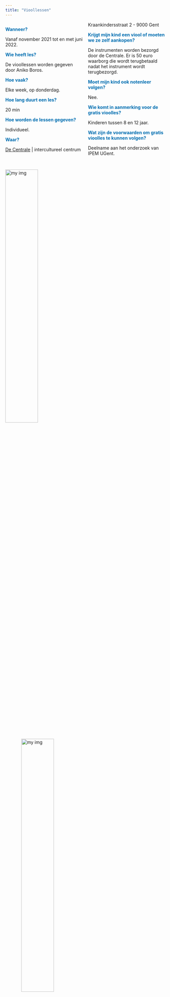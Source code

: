 ```yaml
---
title: "Vioollessen"
---
```


<style>
h1 {
  color: #006DB0;
}

navbar-brand {
color:#FFAD01!important;
font-weight: 500;
font-size: 20px;
}

.col2 {
    columns: 2 200px;         
    -webkit-columns: 2 200px;
    -moz-columns: 2 200px;   
  }
.col3 {
    columns: 3 100px;
    -webkit-columns: 3 100px;
    -moz-columns: 3 100px;
  }

</style> 


<div class="col2">  
<span style="color: #006DB0;">**Wanneer?**</span>

Vanaf november 2021 tot en met juni 2022. 

<span style="color: #006DB0;">**Wie heeft les?**</span>

De vioollessen worden gegeven door Aniko Boros. 

<span style="color: #006DB0;">**Hoe vaak?**</span>

Elke week, op donderdag. 

<span style="color: #006DB0;">**Hoe lang duurt een les?**</span>

20 min 

<span style="color: #006DB0;">**Hoe worden de lessen gegeven?**</span>

Individueel. 


<span style="color: #006DB0;">**Waar?**</span>

[De Centrale](www.decentrale.be) | intercultureel centrum

Kraankindersstraat 2 - 9000 Gent


<span style="color: #006DB0;">**Krijgt mijn kind een viool of moeten we ze zelf aankopen?**</span>

De instrumenten worden bezorgd door de Centrale. Er is 50 euro waarborg die wordt terugbetaald nadat het instrument wordt terugbezorgd.

<span style="color: #006DB0;">**Moet mijn kind ook notenleer volgen?**</span>

Nee. 

<span style="color: #006DB0;">**Wie komt in aanmerking voor de gratis vioolles?**</span>

Kinderen tussen 8 en 12 jaar.

<span style="color: #006DB0;">**Wat zijn de voorwaarden om gratis vioolles te kunnen volgen?**</span>

Deelname aan het onderzoek van IPEM UGent.


</div>

 <img style="float: bottom; margin: 20px 0px 0px 0px; width: 45%" src="ashkan.jpg" alt="my img" />
<img style=" margin: 20px 00px 0px 50px; width: 45%" src="chuttersnap.jpg" alt="my img" />
  

<div class="col2">  
<span style="font-size: 8px;"> Photo by Ashkan Forouzani on <a href="https://unsplash.com/@ashkfor121?utm_source=unsplash&utm_medium=referral&utm_content=creditCopyText"> Unsplash</a></span>

<span style="font-size: 8px;"> Photo by Chuttersnap on <a href="https://unsplash.com/s/photos/violinist?utm_source=unsplash&utm_medium=referral&utm_content=creditCopyText">Unsplash</a></span>
  
</div>